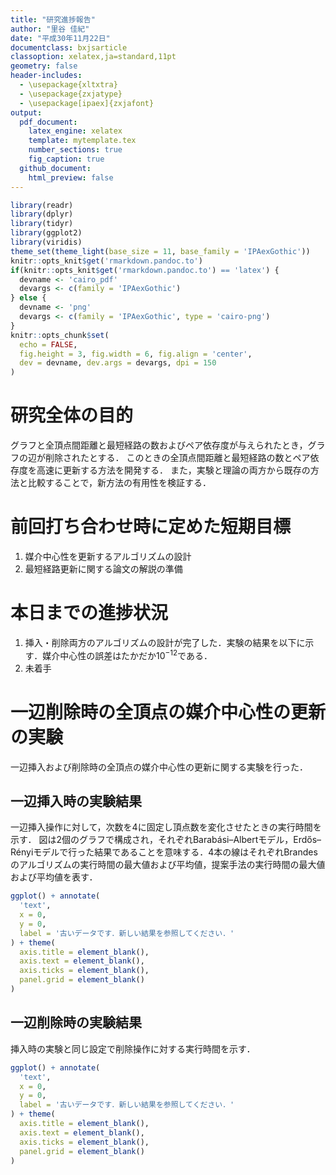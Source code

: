 ```yaml
---
title: "研究進捗報告"
author: "里谷 佳紀"
date: "平成30年11月22日"
documentclass: bxjsarticle
classoption: xelatex,ja=standard,11pt
geometry: false
header-includes:
  - \usepackage{xltxtra}
  - \usepackage{zxjatype}
  - \usepackage[ipaex]{zxjafont}
output:
  pdf_document:
    latex_engine: xelatex
    template: mytemplate.tex
    number_sections: true
    fig_caption: true
  github_document:
    html_preview: false
---
```


```r
library(readr)
library(dplyr)
library(tidyr)
library(ggplot2)
library(viridis)
theme_set(theme_light(base_size = 11, base_family = 'IPAexGothic'))
knitr::opts_knit$get('rmarkdown.pandoc.to')
if(knitr::opts_knit$get('rmarkdown.pandoc.to') == 'latex') {
  devname <- 'cairo_pdf'
  devargs <- c(family = 'IPAexGothic')
} else {
  devname <- 'png'
  devargs <- c(family = 'IPAexGothic', type = 'cairo-png')
}
knitr::opts_chunk$set(
  echo = FALSE,
  fig.height = 3, fig.width = 6, fig.align = 'center',
  dev = devname, dev.args = devargs, dpi = 150
)
```

# 研究全体の目的
グラフと全頂点間距離と最短経路の数およびペア依存度が与えられたとき，グラフの辺が削除されたとする．
このときの全頂点間距離と最短経路の数とペア依存度を高速に更新する方法を開発する．
また，実験と理論の両方から既存の方法と比較することで，新方法の有用性を検証する．

# 前回打ち合わせ時に定めた短期目標
1. 媒介中心性を更新するアルゴリズムの設計
2. 最短経路更新に関する論文の解説の準備

# 本日までの進捗状況
1. 挿入・削除両方のアルゴリズムの設計が完了した．実験の結果を以下に示す．媒介中心性の誤差はたかだか$10^{-12}$である．
2. 未着手

# 一辺削除時の全頂点の媒介中心性の更新の実験
一辺挿入および削除時の全頂点の媒介中心性の更新に関する実験を行った．

## 一辺挿入時の実験結果

一辺挿入操作に対して，次数を4に固定し頂点数を変化させたときの実行時間を示す．
図は2個のグラフで構成され，それぞれBarabási–Albertモデル，Erdős–Rényiモデルで行った結果であることを意味する．4本の線はそれぞれBrandesのアルゴリズムの実行時間の最大値および平均値，提案手法の実行時間の最大値および平均値を表す．
```r
ggplot() + annotate(
  'text',
  x = 0,
  y = 0,
  label = '古いデータです．新しい結果を参照してください．'
) + theme(
  axis.title = element_blank(),
  axis.text = element_blank(),
  axis.ticks = element_blank(),
  panel.grid = element_blank()
)
```

## 一辺削除時の実験結果
挿入時の実験と同じ設定で削除操作に対する実行時間を示す．
```r
ggplot() + annotate(
  'text',
  x = 0,
  y = 0,
  label = '古いデータです．新しい結果を参照してください．'
) + theme(
  axis.title = element_blank(),
  axis.text = element_blank(),
  axis.ticks = element_blank(),
  panel.grid = element_blank()
)
```
